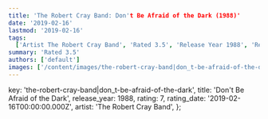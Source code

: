 ```yaml
---
title: 'The Robert Cray Band: Don't Be Afraid of the Dark (1988)'
date: '2019-02-16'
lastmod: '2019-02-16'
tags:
  ['Artist The Robert Cray Band', 'Rated 3.5', 'Release Year 1988', 'Release Decade 1980']
summary: 'Rated 3.5'
authors: ['default']
images: ['/content/images/the-robert-cray-band|don_t-be-afraid-of-the-dark.jpg']
---
```


  key: 'the-robert-cray-band|don_t-be-afraid-of-the-dark',
  title: 'Don't Be Afraid of the Dark',
  release_year: 1988,
  rating: 7,
  rating_date: '2019-02-16T00:00:00.000Z',
  artist: 'The Robert Cray Band',
};

<MusicRating data={data} />
